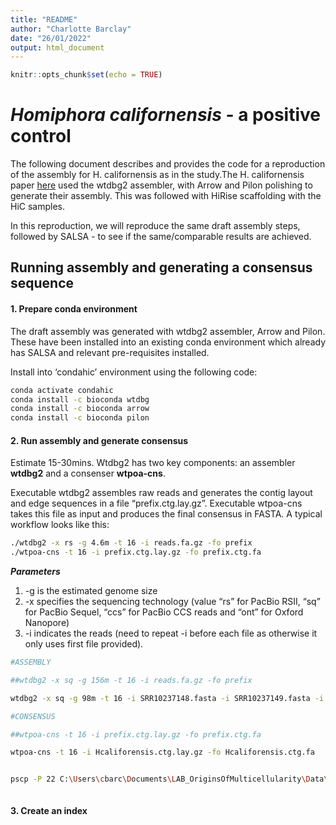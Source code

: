 ```yaml
---
title: "README"
author: "Charlotte Barclay"
date: "26/01/2022"
output: html_document
---
```


```r
knitr::opts_chunk$set(echo = TRUE)
```

# *Homiphora californensis* - a positive control

The following document describes and provides the code for a reproduction of the assembly for H. californensis as in the study.The H. californensis paper [here](https://academic.oup.com/g3journal/article/11/11/jkab302/6358137) used the wtdbg2 assembler, with Arrow and Pilon polishing to generate their assembly. This was followed with HiRise scaffolding with the HiC samples. 

In this reproduction, we will reproduce the same draft assembly steps, followed by SALSA - to see if the same/comparable results are achieved.

## Running assembly and generating a consensus sequence

#### 1. Prepare conda environment

The draft assembly was generated with wtdbg2 assembler, Arrow and Pilon. These have been installed into an existing conda environment which already has SALSA and relevant pre-requisites installed.

Install into 'condahic' environment using the following code: 

```bash
conda activate condahic
conda install -c bioconda wtdbg
conda install -c bioconda arrow
conda install -c bioconda pilon
```

#### 2. Run assembly and generate consensus

Estimate 15-30mins. Wtdbg2 has two key components: an assembler **wtdbg2** and a consenser **wtpoa-cns**. 

Executable wtdbg2 assembles raw reads and generates the contig layout and edge sequences in a file "prefix.ctg.lay.gz". Executable wtpoa-cns takes this file as input and produces the final consensus in FASTA. A typical workflow looks like this:

```bash
./wtdbg2 -x rs -g 4.6m -t 16 -i reads.fa.gz -fo prefix
./wtpoa-cns -t 16 -i prefix.ctg.lay.gz -fo prefix.ctg.fa
```

***Parameters*** 

1. -g is the estimated genome size
2. -x specifies the sequencing technology (value "rs" for PacBio RSII, "sq" for PacBio Sequel, "ccs" for PacBio CCS reads and "ont" for Oxford Nanopore)
3. -i indicates the reads (need to repeat -i before each file as otherwise it only uses first file provided).



```basH
#ASSEMBLY

##wtdbg2 -x sq -g 156m -t 16 -i reads.fa.gz -fo prefix

wtdbg2 -x sq -g 98m -t 16 -i SRR10237148.fasta -i SRR10237149.fasta -i SRR10237137.fasta -fo Hcaliforensis

#CONSENSUS

##wtpoa-cns -t 16 -i prefix.ctg.lay.gz -fo prefix.ctg.fa

wtpoa-cns -t 16 -i Hcaliforensis.ctg.lay.gz -fo Hcaliforensis.ctg.fa


pscp -P 22 C:\Users\cbarc\Documents\LAB_OriginsOfMulticellularity\Data\HormiphoraCaliforensis\*.fasta.gz cbarcl01@drake.ubc.ca:/home/cbarclay/Documents/Hcaliforensis/pacBio



```

#### 3. Create an index

